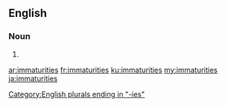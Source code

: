 ==English==

===Noun===
{{head|en|plural}}

# {{plural of|immaturity|lang=en}}

[[Category:English plurals ending in "-ies"]]

[[ar:immaturities]]
[[fr:immaturities]]
[[ku:immaturities]]
[[my:immaturities]]
[[ja:immaturities]]